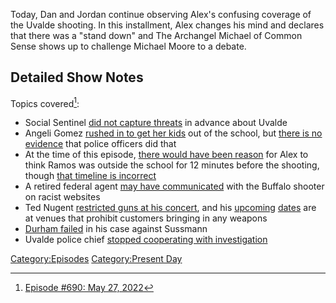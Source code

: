{{DEFAULTSORT:
    #_EPISODE_0690:May 27, 2022
}}{{Episode
    | title           = May 27, 2022
    | caption         = [https://knowledgefight.libsyn.com/690-may-27-2022 Listen to this episode on Libsyn]
    | episodeNumber   = 690
    | length          = 01:31:01
    | airDate         = June 10, 2022
    | coverageDate    = May 27, 2022
    | previousEpisode = [[689: May 26, 2022]]
    | nextEpisode     = [[691: June 6, 2022]]
}}

{{Stub}}

Today, Dan and Jordan continue observing Alex's confusing coverage of the Uvalde shooting.  In this installment, Alex changes his mind and declares that there was a "stand down" and The Archangel Michael of Common Sense shows up to challenge Michael Moore to a debate.

==Detailed Show Notes==

Topics covered<ref>[https://knowledgefight.com/research/2022/6/9/episode-690-may-27-2022 Episode #690: May 27, 2022]</ref>:

*Social Sentinel [https://www.vox.com/recode/23150863/school-surveillance-mass-shooting-texas-uvalde did not capture threats] in advance about Uvalde
*Angeli Gomez [https://www.ksat.com/news/local/2022/06/05/uvalde-mother-who-ran-into-school-describes-being-handcuffed-saving-kids-during-shooting-im-going-in-there/ rushed in to get her kids] out of the school, but [https://www.snopes.com/fact-check/officers-rescued-own-children-texas/ there is no evidence] that police officers did that
*At the time of this episode, [https://www.wsj.com/articles/uvalde-residents-voice-frustration-over-shooting-response-11653588161 there would have been reason] for Alex to think Ramos was outside the school for 12 minutes before the shooting, though [https://www.texastribune.org/2022/05/27/uvalde-texas-school-shooting-timeline/ that timeline is incorrect]
*A retired federal agent [https://www.salon.com/2022/05/27/buffalo-shooter-may-have-shared-plans-with-retired-agent-before-massacre-report_partner/ may have communicated] with the Buffalo shooter on racist websites
*Ted Nugent [https://www.wsls.com/news/2018/07/19/pro-gun-rocker-ted-nugent-turns-away-firearms-from-his-roanoke-show/ restricted guns at his concert], and his [https://www.rutheckerdhall.com/audience-safety-prohibited-items upcoming] [https://floridatheatre.com/venue-info/faq dates] are at venues that prohibit customers bringing in any weapons
*[https://www.nytimes.com/2022/05/31/us/politics/michael-sussmann-durham-fbi.html Durham failed] in his case against Sussmann
*Uvalde police chief [https://www.salon.com/2022/06/01/another-uvalde-claim-falls-apart--now-police-chief-refuses-to-cooperate-with-investigation/ stopped cooperating with investigation]

[[Category:Episodes]]
[[Category:Present Day]]
